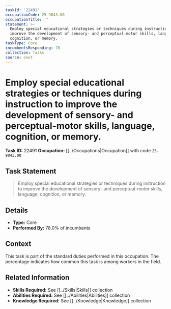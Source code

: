 ```yaml
---
taskId: '22491'
occupationCode: 25-9043.00
occupationTitle: ''
statement: >-
  Employ special educational strategies or techniques during instruction to
  improve the development of sensory- and perceptual-motor skills, language,
  cognition, or memory.
taskType: Core
incumbentsResponding: 78
collection: Tasks
source: onet
---
```

# Employ special educational strategies or techniques during instruction to improve the development of sensory- and perceptual-motor skills, language, cognition, or memory.

**Task ID:** 22491
**Occupation:** [[../Occupations|Occupation]] with code `25-9043.00`

## Task Statement

> Employ special educational strategies or techniques during instruction to improve the development of sensory- and perceptual-motor skills, language, cognition, or memory.

## Details

- **Type:** Core
- **Performed By:** 78.0% of incumbents

## Context

This task is part of the standard duties performed in this occupation. The percentage indicates how common this task is among workers in the field.

## Related Information

- **Skills Required:** See [[../Skills|Skills]] collection
- **Abilities Required:** See [[../Abilities|Abilities]] collection
- **Knowledge Required:** See [[../Knowledge|Knowledge]] collection
